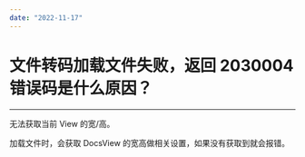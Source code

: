 ```yaml
---
date: "2022-11-17"
---
```

# 文件转码加载文件失败，返回 2030004 错误码是什么原因？

- - -

无法获取当前 View 的宽/高。

加载文件时，会获取 DocsView 的宽高做相关设置，如果没有获取到就会报错。